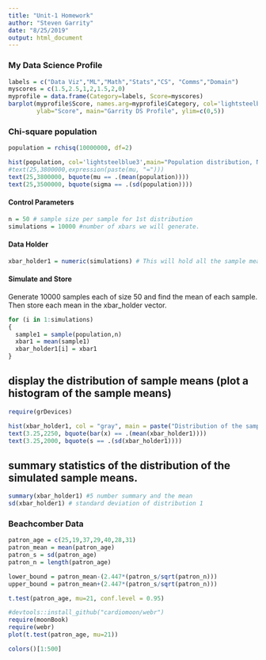 ```yaml
---
title: "Unit-1 Homework"
author: "Steven Garrity"
date: "8/25/2019"
output: html_document
---
```


### My Data Science Profile
```r
labels = c("Data Viz","ML","Math","Stats","CS", "Comms","Domain")
myscores = c(1.5,2.5,1,2,1.5,2,0)
myprofile = data.frame(Category=labels, Score=myscores)
barplot(myprofile$Score, names.arg=myprofile$Category, col='lightsteelblue3', 
        ylab="Score", main="Garrity DS Profile", ylim=c(0,5))
```

### Chi-square population
```r
population = rchisq(10000000, df=2)
```

```r
hist(population, col='lightsteelblue3',main="Population distribution, N = 10,000,000")
#text(25,3800000,expression(paste(mu, "=")))
text(25,3800000, bquote(mu == .(mean(population))))
text(25,3500000, bquote(sigma == .(sd(population))))
```
#### Control Parameters
```r
n = 50 # sample size per sample for 1st distribution
simulations = 10000 #number of xbars we will generate.
```

#### Data Holder
```r
xbar_holder1 = numeric(simulations) # This will hold all the sample means for the chi-square distribution.
```

#### Simulate and Store
Generate 10000 samples each of size 50 and find the mean of each sample.  Then store each mean in the xbar_holder vector.
```r
for (i in 1:simulations)
{ 
  sample1 = sample(population,n)
  xbar1 = mean(sample1)
  xbar_holder1[i] = xbar1
}
```

## display the distribution of sample means (plot a histogram of the sample means)
```r
require(grDevices)

hist(xbar_holder1, col = "gray", main = paste("Distribution of the sample mean: n = ", n), xlab = "Sample Means", xlim = c(0,4))
text(3.25,2250, bquote(bar(x) == .(mean(xbar_holder1))))
text(3.25,2000, bquote(s == .(sd(xbar_holder1))))
```



## summary statistics of the distribution of the simulated sample means. 
```r
summary(xbar_holder1) #5 number summary and the mean
sd(xbar_holder1) # standard deviation of distribution 1
```


### Beachcomber Data
```r
patron_age = c(25,19,37,29,40,28,31)
patron_mean = mean(patron_age)
patron_s = sd(patron_age)
patron_n = length(patron_age)

lower_bound = patron_mean-(2.447*(patron_s/sqrt(patron_n)))
upper_bound = patron_mean+(2.447*(patron_s/sqrt(patron_n)))
```

```r
t.test(patron_age, mu=21, conf.level = 0.95)
```

```r
#devtools::install_github("cardiomoon/webr")
require(moonBook)
require(webr)
plot(t.test(patron_age, mu=21))

```

```r
colors()[1:500]
```